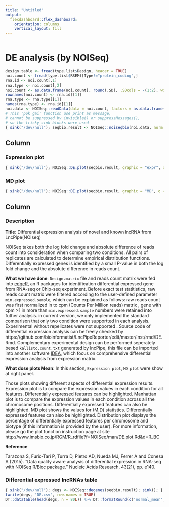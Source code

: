 ```yaml
---
title: "Untitled"
output: 
  flexdashboard::flex_dashboard:
    orientation: columns
    vertical_layout: fill
---
```


```r
```

DE analysis (by NOISeq)
=====================================

```r
design.table <- fread(type.list$Design, header = TRUE)
noi.count <- fread(type.list$RSEM)[Type!="protein_coding",]
rna.id <- noi.count[,1]
rna.type <- noi.count[,2]
noi.count <- as.data.frame(noi.count[, round(.SD), .SDcols = -(1:2), with = TRUE])
rownames(noi.count) <- rna.id[[1]]
rna.type <- rna.type[[1]]
names(rna.type) <- rna.id[[1]]
noi.data <- NOISeq::readData(data = noi.count, factors = as.data.frame(design.table[,2]), biotype = rna.type)
# This 'pok gai' function use print as message,
# cannot be suppressed by invisible() or suppressMessages(),
# so the tricky sink blocks were used
{ sink("/dev/null"); seqbio.result <- NOISeq::noiseqbio(noi.data, norm = 'tmm', factor = 'condition'); sink(); }
```

Column {.tabset}
-------------------------------------

### Expression plot

```r
{ sink("/dev/null"); NOISeq::DE.plot(seqbio.result, graphic = "expr", q = 0.9); sink(); }
```

### MD plot

```r
{ sink("/dev/null"); NOISeq::DE.plot(seqbio.result, graphic = "MD", q = 0.8); sink(); }
```

Column
-------------------------------------

### Description

**Title**: Differential expression analysis of novel and known lncRNA from LncPipe(NOIseq)

NOISeq takes both the log fold change and absolute difference of reads count into consideration when comparing two conditions. All pairs of replicates are calculated to determine empirical distribution functions. Differentially expressed genes is identified by a small P-value in both the log fold change and the absolute difference in reads count.

**What we have done**: `Design.matrix` file and reads count matrix were fed into [edgeR](version information), an R packages for identification differential expressed gene from RNA-seq or Chip-seq experiment. Before exact test statitistics, raw reads count matrix were filtered according to the user-defined parameter `min.expressed.sample`, which can be explained as follows: raw reads count was first normalized in to cpm (Counts Per Million reads) matrix , gene with cpm >1 in more than `min.expressed.sample` numbers were retained into futher analysis. in current version, we only implemented the standard comparison that only two condition were supportted in each analysis. Experimental without repelicates were not supported . Source code of differential expression analysis can be freely checked by https://github.com/bioinformatist/LncPipeReporter/edit/master/inst/rmd/DE.Rmd. Complementary experimental design can be performed seperately besed `kallisto.count.txt` generated by lncPipe, this file can be imported into another software [IDEA](https://github.com/likelet/IDEA), which focus on comprehensive differential expression analysis from expression matrix.

**What dose plots Mean**: In this section, `Expression plot `,  `MD plot ` were show at right panel.

Those plots showing different aspects of differential expression results. Expression plot is to compare the expression values in each condition for all features. Differentially expressed features can be highlighted. Manhattan plot is to compare the expression values in each condition across all the chromosome positions. Differentially expressed features can also be highlighted. MD plot shows the values for (M,D) statistics. Differentially expressed features can also be highlighted. Distribution plot displays the percentage of differentially expressed features per chromosome and biotype (if this information is provided by the user). For more information, please go the plot function instruction page at site http://www.imsbio.co.jp/RGM/R_rdfile?f=NOISeq/man/DE.plot.Rd&d=R_BC 

**Reference** 

Tarazona S, Furio-Tari P, Turra D, Pietro AD, Nueda MJ, Ferrer A and Conesa A (2015). “Data quality aware analysis of differential expression in RNA-seq with NOISeq R/Bioc package.” Nucleic Acids Research, 43(21), pp. e140.

### Differential expressed lncRNAs table

```r
{ sink("/dev/null"); degs <- NOISeq::degenes(seqbio.result); sink(); }
fwrite(degs, 'DE.csv', row.names = TRUE)
DT::datatable(head(degs, n = 80L)) %>% DT::formatRound(c('normal_mean', 'tumor_mean', 'theta', "log2FC"), digits = 2)
```
